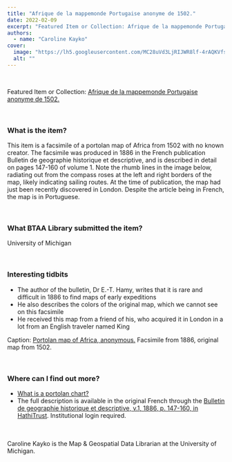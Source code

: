 ```yaml
---
title: "Afrique de la mappemonde Portugaise anonyme de 1502."
date: 2022-02-09
excerpt: "Featured Item or Collection: Afrique de la mappemonde Portugaise anonyme de 1502."
authors:
  - name: "Caroline Kayko"
cover:
  image: "https://lh5.googleusercontent.com/MC28uVd3LjRIJWR8lf-4rAQKVfsxZL7yb38abnF7ngprRqAKp8tQtD-R-oCivuEnFrxigK-qUL28S6JQy5Qu3vulqZOMvRmgM7bzFb_mwNOpll3iZQ67H8M3dHJWqZO3kVu471xM"
  alt: ""
---
```


<br/>

Featured Item or Collection: [Afrique de la mappemonde Portugaise anonyme de 1502.](https://geo.btaa.org/catalog/845fa2d2-807d-4636-8a71-19a6cc690ea0)

<br/>

### What is the item?



This item is a facsimile of a portolan map of Africa from 1502 with no known creator. The facsimile was produced in 1886 in the French publication Bulletin de geographie historique et descriptive, and is described in detail on pages 147-160 of volume 1. Note the rhumb lines in the image below, radiating out from the compass roses at the left and right borders of the map, likely indicating sailing routes. At the time of publication, the map had just been recently discovered in London. Despite the article being in French, the map is in Portuguese.

<br/>

### What BTAA Library submitted the item?



University of Michigan

<br/>

### Interesting tidbits


- The author of the bulletin, Dr E.-T. Hamy, writes that it is rare and difficult in 1886 to find maps of early expeditions
- He also describes the colors of the original map, which we cannot see on this facsimile
- He received this map from a friend of his, who acquired it in London in a lot from an English traveler named King




Caption: [Portolan map of Africa, anonymous.](https://quod.lib.umich.edu/c/clark1ic/x-003281819/39015091193402) Facsimile from 1886, original map from 1502.

<br/>

### Where can I find out more?


- [What is a portolan chart?](http://gallery.lib.umn.edu/exhibits/show/portolan-charts/introduction-to-portolan-chart/what-is-a-portolan-chart-)
- The full description is available in the original French through the [Bulletin de geographie historique et descriptive, v.1, 1886, p. 147-160, in HathiTrust](https://babel.hathitrust.org/cgi/pt?id=uc1.$b551507&amp;view=1up&amp;seq=182). Institutional login required.
<br/><br/><br/>

Caroline Kayko is the Map &amp; Geospatial Data Librarian at the University of Michigan.
